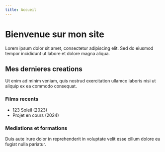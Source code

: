```yaml
---
title: Accueil
---
```


# Bienvenue sur mon site

Lorem ipsum dolor sit amet, consectetur adipiscing elit. Sed do eiusmod tempor incididunt ut labore et dolore magna aliqua.

## Mes dernieres creations

Ut enim ad minim veniam, quis nostrud exercitation ullamco laboris nisi ut aliquip ex ea commodo consequat.

### Films recents

- 123 Soleil (2023)
- Projet en cours (2024)

### Mediations et formations

Duis aute irure dolor in reprehenderit in voluptate velit esse cillum dolore eu fugiat nulla pariatur.